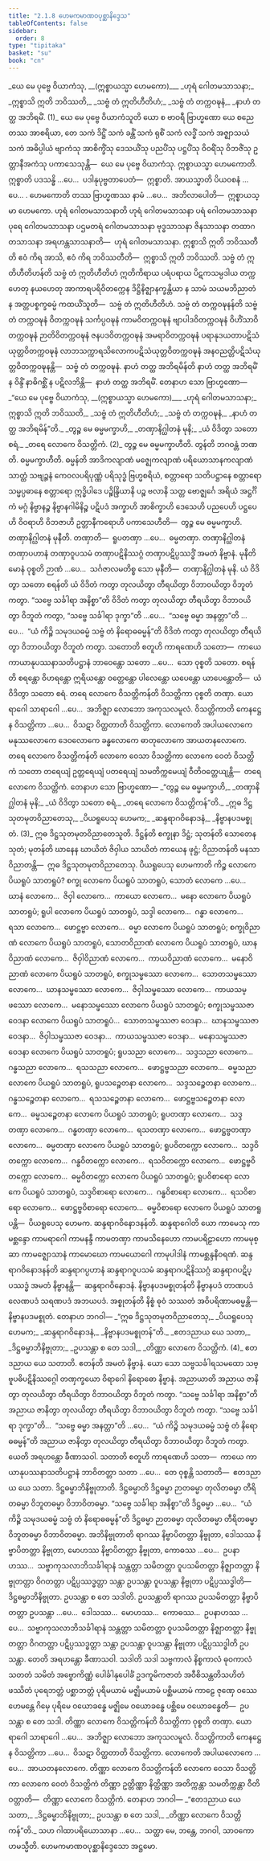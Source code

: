 ```yaml
---
title: "2.1.8 ဟေမကမာဏဝပုစ္ဆာနိဒ္ဒေသ"
tableOfContents: false
sidebar:
  order: 8
type: "tipitaka"
basket: "su"
book: "cn"
---
```



<DynamicBreadcrumb />

<Division number="53" book="cn" e="ch" v="25" p="125">

<Paragraph number="668" type="verses" book="cn">
_<Emphasis>ယေ မေ ပုဗ္ဗေ ဝိယာကံသု, __(ဣစ္စာယသ္မာ ဟေမကော)__</Emphasis>_  
_<Emphasis>ဟုရံ ဂေါတမသာသနာ;</Emphasis>_  
_<Emphasis>ဣစ္စာသိ ဣတိ ဘဝိဿတိ,</Emphasis>_  
_<Emphasis>သဗ္ဗံ တံ ဣတိဟီတိဟံ;</Emphasis>_  
_<Emphasis>သဗ္ဗံ တံ တက္ကဝဍ္ဎနံ,</Emphasis>_  
_<Emphasis>နာဟံ တတ္ထ အဘိရမိံ.</Emphasis> (1)_  

</Paragraph>

<Paragraph number="669" book="cn">
<Emphasis>ယေ မေ ပုဗ္ဗေ ဝိယာကံသူ</Emphasis>တိ ယော စ ဗာဝရီ ဗြာဟ္မဏော ယေ စညေ တဿ အာစရိယာ, တေ သကံ ဒိဋ္ဌိံ သကံ ခန္တိံ သကံ ရုစိံ သကံ လဒ္ဓိံ သကံ အဇ္ဈာသယံ သကံ အဓိပ္ပါယံ ဗျာကံသု အာစိက္ခိံသု ဒေသယိံသု ပညပိံသု ပဋ္ဌပိံသု ဝိဝရိံသု ဝိဘဇိံသု ဥတ္တာနီအကံသု ပကာသေသုန္တိ—  ယေ မေ ပုဗ္ဗေ ဝိယာကံသု. <Emphasis>ဣစ္စာယသ္မာ ဟေမကော</Emphasis>တိ. <Emphasis>ဣစ္စာ</Emphasis>တိ ပဒသန္ဓိ …ပေ…  ပဒါနုပုဗ္ဗတာပေတံ—  ဣစ္စာတိ. <Emphasis>အာယသ္မာ</Emphasis>တိ ပိယဝစနံ …ပေ… . <Emphasis>ဟေမကော</Emphasis>တိ တဿ ဗြာဟ္မဏဿ နာမံ …ပေ…  အဘိလာပေါတိ—  ဣစ္စာယသ္မာ ဟေမကော.
</Paragraph>

<Paragraph number="670" book="cn">
<Emphasis>ဟုရံ ဂေါတမသာသနာ</Emphasis>တိ ဟုရံ ဂေါတမသာသနာ ပရံ ဂေါတမသာသနာ ပုရေ ဂေါတမသာသနာ ပဌမတရံ ဂေါတမသာသနာ ဗုဒ္ဓသာသနာ ဇိနသာသနာ တထာဂတသာသနာ အရဟန္တသာသနာတိ—  ဟုရံ ဂေါတမသာသနာ.
</Paragraph>

<Paragraph number="671" book="cn">
<Emphasis>ဣစ္စာသိ ဣတိ ဘဝိဿတီ</Emphasis>တိ ဧဝံ ကိရ အာသိ, ဧဝံ ကိရ ဘဝိဿတီတိ—  ဣစ္စာသိ ဣတိ ဘဝိဿတိ.
</Paragraph>

<Paragraph number="672" book="cn">
<Emphasis>သဗ္ဗံ တံ ဣတိဟီတိဟန်</Emphasis>တိ သဗ္ဗံ တံ ဣတိဟီတိဟံ ဣတိကိရာယ ပရံပရာယ ပိဋကသမ္ပဒါယ တက္ကဟေတု နယဟေတု အာကာရပရိဝိတက္ကေန ဒိဋ္ဌိနိဇ္ဈာနက္ခန္တိယာ န သာမံ သယမဘိညာတံ န အတ္တပစ္စက္ခဓမ္မံ ကထယိံသူတိ—  သဗ္ဗံ တံ ဣတိဟီတိဟံ.
</Paragraph>

<Paragraph number="673" book="cn">
<Emphasis>သဗ္ဗံ တံ တက္ကဝဍ္ဎနန်</Emphasis>တိ သဗ္ဗံ တံ တက္ကဝဍ္ဎနံ ဝိတက္ကဝဍ္ဎနံ သင်္ကပ္ပဝဍ္ဎနံ ကာမဝိတက္ကဝဍ္ဎနံ ဗျာပါဒဝိတက္ကဝဍ္ဎနံ ဝိဟိံသာဝိတက္ကဝဍ္ဎနံ ဉာတိဝိတက္ကဝဍ္ဎနံ ဇနပဒဝိတက္ကဝဍ္ဎနံ အမရာဝိတက္ကဝဍ္ဎနံ ပရာနုဒယတာပဋိသံယုတ္တဝိတက္ကဝဍ္ဎနံ လာဘသက္ကာရသိလောကပဋိသံယုတ္တဝိတက္ကဝဍ္ဎနံ အနဝညတ္တိပဋိသံယုတ္တဝိတက္ကဝဍ္ဎနန္တိ—  သဗ္ဗံ တံ တက္ကဝဍ္ဎနံ.
</Paragraph>

<Paragraph number="674" book="cn">
<Emphasis>နာဟံ တတ္ထ အဘိရမိန်</Emphasis>တိ နာဟံ တတ္ထ အဘိရမိံ န ဝိန္ဒိံ နာဓိဂစ္ဆိံ န ပဋိလဘိန္တိ—  နာဟံ တတ္ထ အဘိရမိံ. တေနာဟ သော ဗြာဟ္မဏော—
</Paragraph>

<Paragraph number="675" type="verses" book="cn">
_“ယေ မေ ပုဗ္ဗေ ဝိယာကံသု, __(ဣစ္စာယသ္မာ ဟေမကော)___  
_ဟုရံ ဂေါတမသာသနာ;_  
ဣစ္စာသိ ဣတိ ဘဝိဿတိ,_  
_သဗ္ဗံ တံ ဣတိဟီတိဟံ;_  
_သဗ္ဗံ တံ တက္ကဝဍ္ဎနံ,_  
_နာဟံ တတ္ထ အဘိရမိန်”တိ._  

</Paragraph>

</Division>
<Division number="54" book="cn" e="ch" v="25" p="126">

<Paragraph number="676" type="verses" book="cn">
_<Emphasis>တွဉ္စ မေ ဓမ္မမက္ခာဟိ,</Emphasis>_  
_<Emphasis>တဏှာနိဂ္ဃါတနံ မုနိ;</Emphasis>_  
_<Emphasis>ယံ ဝိဒိတွာ သတော စရံ,</Emphasis>_  
_<Emphasis>တရေ လောကေ ဝိသတ္တိကံ.</Emphasis> (2)_  

</Paragraph>

<Paragraph number="677" book="cn">
<Emphasis>တွဉ္စ မေ ဓမ္မမက္ခာဟီ</Emphasis>တိ. <Emphasis>တွန်</Emphasis>တိ ဘဂဝန္တံ ဘဏတိ. <Emphasis>ဓမ္မမက္ခာဟီ</Emphasis>တိ. <Emphasis>ဓမ္မန်</Emphasis>တိ အာဒိကလျာဏံ မဇ္ဈေကလျာဏံ ပရိယောသာနကလျာဏံ သာတ္ထံ သဗျဉ္ဇနံ ကေဝလပရိပုဏ္ဏံ ပရိသုဒ္ဓံ ဗြဟ္မစရိယံ, စတ္တာရော သတိပဋ္ဌာနေ စတ္တာရော သမ္မပ္ပဓာနေ စတ္တာရော ဣဒ္ဓိပါဒေ ပဉ္စိန္ဒြိယာနိ ပဉ္စ ဗလာနိ သတ္တ ဗောဇ္ဈင်္ဂေ အရိယံ အဋ္ဌင်္ဂိကံ မဂ္ဂံ နိဗ္ဗာနဉ္စ နိဗ္ဗာနဂါမိနိဉ္စ ပဋိပဒံ အက္ခာဟိ အာစိက္ခာဟိ ဒေသေဟိ ပညပေဟိ ပဋ္ဌပေဟိ ဝိဝရာဟိ ဝိဘဇာဟိ ဥတ္တာနီကရောဟိ ပကာသေဟီတိ—  တွဉ္စ မေ ဓမ္မမက္ခာဟိ.
</Paragraph>

<Paragraph number="678" book="cn">
<Emphasis>တဏှာနိဂ္ဃါတနံ မုနီ</Emphasis>တိ. <Emphasis>တဏှာ</Emphasis>တိ—  ရူပတဏှာ …ပေ…  ဓမ္မတဏှာ. တဏှာနိဂ္ဃါတနံ တဏှာပဟာနံ တဏှာဝူပသမံ တဏှာပဋိနိဿဂ္ဂံ တဏှာပဋိပ္ပဿဒ္ဓိံ အမတံ နိဗ္ဗာနံ. <Emphasis>မုနီ</Emphasis>တိ မောနံ ဝုစ္စတိ ဉာဏံ …ပေ…  သင်္ဂဇာလမတိစ္စ သော မုနီတိ—  တဏှာနိဂ္ဃါတနံ မုနိ.
</Paragraph>

<Paragraph number="679" book="cn">
<Emphasis>ယံ ဝိဒိတွာ သတော စရန်</Emphasis>တိ ယံ ဝိဒိတံ ကတွာ တုလယိတွာ တီရယိတွာ ဝိဘာဝယိတွာ ဝိဘူတံ ကတွာ. “သဗ္ဗေ သင်္ခါရာ အနိစ္စာ”တိ ဝိဒိတံ ကတွာ တုလယိတွာ တီရယိတွာ ဝိဘာဝယိတွာ ဝိဘူတံ ကတွာ, “သဗ္ဗေ သင်္ခါရာ ဒုက္ခာ”တိ …ပေ…  “သဗ္ဗေ ဓမ္မာ အနတ္တာ”တိ …ပေ…  “ယံ ကိဉ္စိ သမုဒယဓမ္မံ သဗ္ဗံ တံ နိရောဓဓမ္မန်”တိ ဝိဒိတံ ကတွာ တုလယိတွာ တီရယိတွာ ဝိဘာဝယိတွာ ဝိဘူတံ ကတွာ. <Emphasis>သတော</Emphasis>တိ စတူဟိ ကာရဏေဟိ သတော—  ကာယေ ကာယာနုပဿနာသတိပဋ္ဌာနံ ဘာဝေန္တော သတော …ပေ…  သော ဝုစ္စတိ သတော. <Emphasis>စရန်</Emphasis>တိ စရန္တော ဝိဟရန္တော ဣရိယန္တော ဝတ္တေန္တော ပါလေန္တော ယပေန္တော ယာပေန္တောတိ—  ယံ ဝိဒိတွာ သတော စရံ.
</Paragraph>

<Paragraph number="680" book="cn">
<Emphasis>တရေ လောကေ ဝိသတ္တိကန်</Emphasis>တိ ဝိသတ္တိကာ ဝုစ္စတိ တဏှာ. ယော ရာဂေါ သာရာဂေါ …ပေ…  အဘိဇ္ဈာ လောဘော အကုသလမူလံ. <Emphasis>ဝိသတ္တိကာ</Emphasis>တိ ကေနဋ္ဌေန ဝိသတ္တိကာ …ပေ…  ဝိသဋာ ဝိတ္ထတာတိ ဝိသတ္တိကာ. <Emphasis>လောကေ</Emphasis>တိ အပါယလောကေ မနုဿလောကေ ဒေဝလောကေ ခန္ဓလောကေ ဓာတုလောကေ အာယတနလောကေ. <Emphasis>တရေ လောကေ ဝိသတ္တိကန်</Emphasis>တိ လောကေ ဝေသာ ဝိသတ္တိကာ လောကေ ဝေတံ ဝိသတ္တိကံ သတော တရေယျံ ဥတ္တရေယျံ ပတရေယျံ သမတိက္ကမေယျံ ဝီတိဝတ္တေယျန္တိ—  တရေ လောကေ ဝိသတ္တိကံ. တေနာဟ သော ဗြာဟ္မဏော—
</Paragraph>

<Paragraph number="681" type="verses" book="cn">
_“တွဉ္စ မေ ဓမ္မမက္ခာဟိ,_  
_တဏှာနိဂ္ဃါတနံ မုနိ;_  
_ယံ ဝိဒိတွာ သတော စရံ,_  
_တရေ လောကေ ဝိသတ္တိကန်”တိ._  

</Paragraph>

</Division>
<Division number="55" book="cn" e="ch" v="25" p="127">

<Paragraph number="682" type="verses" book="cn">
_<Emphasis>ဣဓ ဒိဋ္ဌသုတမုတဝိညာတေသု,</Emphasis>_  
_<Emphasis>ပိယရူပေသု ဟေမက;</Emphasis>_  
_<Emphasis>ဆန္ဒရာဂဝိနောဒနံ,</Emphasis>_  
_<Emphasis>နိဗ္ဗာနပဒမစ္စုတံ.</Emphasis> (3)_  

</Paragraph>

<Paragraph number="683" book="cn">
<Emphasis>ဣဓ ဒိဋ္ဌသုတမုတဝိညာတေသူ</Emphasis>တိ. <Emphasis>ဒိဋ္ဌန်</Emphasis>တိ စက္ခုနာ ဒိဋ္ဌံ; <Emphasis>သုတန်</Emphasis>တိ သောတေန သုတံ; <Emphasis>မုတန်</Emphasis>တိ ဃာနေန ဃာယိတံ ဇိဝှါယ သာယိတံ ကာယေန ဖုဋ္ဌံ; <Emphasis>ဝိညာတန်</Emphasis>တိ မနသာ ဝိညာတန္တိ—  ဣဓ ဒိဋ္ဌသုတမုတဝိညာတေသု.
</Paragraph>

<Paragraph number="684" book="cn">
<Emphasis>ပိယရူပေသု ဟေမကာ</Emphasis>တိ ကိဉ္စ လောကေ ပိယရူပံ သာတရူပံ? စက္ခု လောကေ ပိယရူပံ သာတရူပံ, သောတံ လောကေ …ပေ…  ဃာနံ လောကေ…  ဇိဝှါ လောကေ…  ကာယော လောကေ…  မနော လောကေ ပိယရူပံ သာတရူပံ; ရူပါ လောကေ ပိယရူပံ သာတရူပံ, သဒ္ဒါ လောကေ…  ဂန္ဓာ လောကေ…  ရသာ လောကေ…  ဖောဋ္ဌဗ္ဗာ လောကေ…  ဓမ္မာ လောကေ ပိယရူပံ သာတရူပံ; စက္ခုဝိညာဏံ လောကေ ပိယရူပံ သာတရူပံ, သောတဝိညာဏံ လောကေ ပိယရူပံ သာတရူပံ, ဃာနဝိညာဏံ လောကေ…  ဇိဝှါဝိညာဏံ လောကေ…  ကာယဝိညာဏံ လောကေ…  မနောဝိညာဏံ လောကေ ပိယရူပံ သာတရူပံ, စက္ခုသမ္ဖဿော လောကေ…  သောတသမ္ဖဿော လောကေ…  ဃာနသမ္ဖဿော လောကေ…  ဇိဝှါသမ္ဖဿော လောကေ…  ကာယသမ္ဖဿော လောကေ…  မနောသမ္ဖဿော လောကေ ပိယရူပံ သာတရူပံ; စက္ခုသမ္ဖဿဇာ ဝေဒနာ လောကေ ပိယရူပံ သာတရူပံ…  သောတသမ္ဖဿဇာ ဝေဒနာ…  ဃာနသမ္ဖဿဇာ ဝေဒနာ…  ဇိဝှါသမ္ဖဿဇာ ဝေဒနာ…  ကာယသမ္ဖဿဇာ ဝေဒနာ…  မနောသမ္ဖဿဇာ ဝေဒနာ လောကေ ပိယရူပံ သာတရူပံ; ရူပသညာ လောကေ…  သဒ္ဒသညာ လောကေ…  ဂန္ဓသညာ လောကေ…  ရသသညာ လောကေ…  ဖောဋ္ဌဗ္ဗသညာ လောကေ…  ဓမ္မသညာ လောကေ ပိယရူပံ သာတရူပံ, ရူပသဉ္စေတနာ လောကေ…  သဒ္ဒသဉ္စေတနာ လောကေ…  ဂန္ဓသဉ္စေတနာ လောကေ…  ရသသဉ္စေတနာ လောကေ…  ဖောဋ္ဌဗ္ဗသဉ္စေတနာ လောကေ…  ဓမ္မသဉ္စေတနာ လောကေ ပိယရူပံ သာတရူပံ; ရူပတဏှာ လောကေ…  သဒ္ဒတဏှာ လောကေ…  ဂန္ဓတဏှာ လောကေ…  ရသတဏှာ လောကေ…  ဖောဋ္ဌဗ္ဗတဏှာ လောကေ…  ဓမ္မတဏှာ လောကေ ပိယရူပံ သာတရူပံ; ရူပဝိတက္ကော လောကေ…  သဒ္ဒဝိတက္ကော လောကေ…  ဂန္ဓဝိတက္ကော လောကေ…  ရသဝိတက္ကော လောကေ…  ဖောဋ္ဌဗ္ဗဝိတက္ကော လောကေ…  ဓမ္မဝိတက္ကော လောကေ ပိယရူပံ သာတရူပံ; ရူပဝိစာရော လောကေ ပိယရူပံ သာတရူပံ, သဒ္ဒဝိစာရော လောကေ…  ဂန္ဓဝိစာရော လောကေ…  ရသဝိစာရော လောကေ…  ဖောဋ္ဌဗ္ဗဝိစာရော လောကေ…  ဓမ္မဝိစာရော လောကေ ပိယရူပံ သာတရူပန္တိ—  ပိယရူပေသု ဟေမက.
</Paragraph>

<Paragraph number="685" book="cn">
<Emphasis>ဆန္ဒရာဂဝိနောဒနန်</Emphasis>တိ. <Emphasis>ဆန္ဒရာဂေါ</Emphasis>တိ ယော ကာမေသု ကာမစ္ဆန္ဒော ကာမရာဂေါ ကာမနန္ဒီ ကာမတဏှာ ကာမသိနေဟော ကာမပရိဠာဟော ကာမမုစ္ဆာ ကာမဇ္ဈောသာနံ ကာမောဃော ကာမယောဂေါ ကာမုပါဒါနံ ကာမစ္ဆန္ဒနီဝရဏံ. <Emphasis>ဆန္ဒရာဂဝိနောဒနန်</Emphasis>တိ ဆန္ဒရာဂပ္ပဟာနံ ဆန္ဒရာဂဝူပသမံ ဆန္ဒရာဂပဋိနိဿဂ္ဂံ ဆန္ဒရာဂပဋိပ္ပဿဒ္ဓံ အမတံ နိဗ္ဗာနန္တိ—  ဆန္ဒရာဂဝိနောဒနံ.
</Paragraph>

<Paragraph number="686" book="cn">
<Emphasis>နိဗ္ဗာနပဒမစ္စုတန်</Emphasis>တိ နိဗ္ဗာနပဒံ တာဏပဒံ လေဏပဒံ သရဏပဒံ အဘယပဒံ. <Emphasis>အစ္စုတန်</Emphasis>တိ နိစ္စံ ဓုဝံ သဿတံ အဝိပရိဏာမဓမ္မန္တိ—  နိဗ္ဗာနပဒမစ္စုတံ. တေနာဟ ဘဂဝါ—
</Paragraph>

<Paragraph number="687" type="verses" book="cn">
_“ဣဓ ဒိဋ္ဌသုတမုတဝိညာတေသု,_  
_ပိယရူပေသု ဟေမက;_  
_ဆန္ဒရာဂဝိနောဒနံ,_  
_နိဗ္ဗာနပဒမစ္စုတန်”တိ._  

</Paragraph>

</Division>
<Division number="56" book="cn" e="ch" v="25" p="128">

<Paragraph number="688" type="verses" book="cn">
_<Emphasis>ဧတဒညာယ ယေ သတာ,</Emphasis>_  
_<Emphasis>ဒိဋ္ဌဓမ္မာဘိနိဗ္ဗုတာ;</Emphasis>_  
_<Emphasis>ဥပသန္တာ စ တေ သဒါ,</Emphasis>_  
_<Emphasis>တိဏ္ဏာ လောကေ ဝိသတ္တိကံ.</Emphasis> (4)_  

</Paragraph>

<Paragraph number="689" book="cn">
<Emphasis>ဧတဒညာယ ယေ သတာ</Emphasis>တိ. <Emphasis>ဧတန်</Emphasis>တိ အမတံ နိဗ္ဗာနံ. ယော သော သဗ္ဗသင်္ခါရသမထော သဗ္ဗူပဓိပဋိနိဿဂ္ဂေါ တဏှက္ခယော ဝိရာဂေါ နိရောဓော နိဗ္ဗာနံ. <Emphasis>အညာယာ</Emphasis>တိ အညာယ ဇာနိတွာ တုလယိတွာ တီရယိတွာ ဝိဘာဝယိတွာ ဝိဘူတံ ကတွာ. “သဗ္ဗေ သင်္ခါရာ အနိစ္စာ”တိ အညာယ ဇာနိတွာ တုလယိတွာ တီရယိတွာ ဝိဘာဝယိတွာ ဝိဘူတံ ကတွာ. “သဗ္ဗေ သင်္ခါရာ ဒုက္ခာ”တိ…  “သဗ္ဗေ ဓမ္မာ အနတ္တာ”တိ …ပေ…  “ယံ ကိဉ္စိ သမုဒယဓမ္မံ သဗ္ဗံ တံ နိရောဓဓမ္မန်”တိ အညာယ ဇာနိတွာ တုလယိတွာ တီရယိတွာ ဝိဘာဝယိတွာ ဝိဘူတံ ကတွာ. <Emphasis>ယေ</Emphasis>တိ အရဟန္တော ခီဏာသဝါ. <Emphasis>သတာ</Emphasis>တိ စတူဟိ ကာရဏေဟိ သတာ—  ကာယေ ကာယာနုပဿနာသတိပဋ္ဌာနံ ဘာဝိတတ္တာ သတာ …ပေ…  တေ ဝုစ္စန္တိ သတာတိ—  ဧတဒညာယ ယေ သတာ.
</Paragraph>

<Paragraph number="690" book="cn">
<Emphasis>ဒိဋ္ဌဓမ္မာဘိနိဗ္ဗုတာ</Emphasis>တိ. <Emphasis>ဒိဋ္ဌဓမ္မာ</Emphasis>တိ ဒိဋ္ဌဓမ္မာ ဉာတဓမ္မာ တုလိတဓမ္မာ တီရိတဓမ္မာ ဝိဘူတဓမ္မာ ဝိဘာဝိတဓမ္မာ. “သဗ္ဗေ သင်္ခါရာ အနိစ္စာ”တိ ဒိဋ္ဌဓမ္မာ …ပေ…  “ယံ ကိဉ္စိ သမုဒယဓမ္မံ သဗ္ဗံ တံ နိရောဓဓမ္မန်”တိ ဒိဋ္ဌဓမ္မာ ဉာတဓမ္မာ တုလိတဓမ္မာ တီရိတဓမ္မာ ဝိဘူတဓမ္မာ ဝိဘာဝိတဓမ္မာ. <Emphasis>အဘိနိဗ္ဗုတာ</Emphasis>တိ ရာဂဿ နိဗ္ဗာပိတတ္တာ နိဗ္ဗုတာ, ဒေါသဿ နိဗ္ဗာပိတတ္တာ နိဗ္ဗုတာ, မောဟဿ နိဗ္ဗာပိတတ္တာ နိဗ္ဗုတာ, ကောဓဿ …ပေ…  ဥပနာဟဿ…  သဗ္ဗာကုသလာဘိသင်္ခါရာနံ သန္တတ္တာ သမိတတ္တာ ဝူပသမိတတ္တာ နိဇ္ဈာတတ္တာ နိဗ္ဗုတတ္တာ ဝိဂတတ္တာ ပဋိပ္ပဿဒ္ဓတ္တာ သန္တာ ဥပသန္တာ ဝူပသန္တာ နိဗ္ဗုတာ ပဋိပ္ပဿဒ္ဓါတိ—  ဒိဋ္ဌဓမ္မာဘိနိဗ္ဗုတာ.
</Paragraph>

<Paragraph number="691" book="cn">
<Emphasis>ဥပသန္တာ စ တေ သဒါ</Emphasis>တိ. <Emphasis>ဥပသန္တာ</Emphasis>တိ ရာဂဿ ဥပသမိတတ္တာ နိဗ္ဗာပိတတ္တာ ဥပသန္တာ …ပေ…  ဒေါသဿ…  မောဟဿ…  ကောဓဿ…  ဥပနာဟဿ …ပေ…  သဗ္ဗာကုသလာဘိသင်္ခါရာနံ သန္တတ္တာ သမိတတ္တာ ဝူပသမိတတ္တာ နိဇ္ဈာတတ္တာ နိဗ္ဗုတတ္တာ ဝိဂတတ္တာ ပဋိပ္ပဿဒ္ဓတ္တာ သန္တာ ဥပသန္တာ ဝူပသန္တာ နိဗ္ဗုတာ ပဋိပ္ပဿဒ္ဓါတိ ဥပသန္တာ. <Emphasis>တေ</Emphasis>တိ အရဟန္တော ခီဏာသဝါ. <Emphasis>သဒါ</Emphasis>တိ သဒါ သဗ္ဗကာလံ နိစ္စကာလံ ဓုဝကာလံ သတတံ သမိတံ အဗ္ဗောကိဏ္ဏံ ပေါင်္ခါနုပေါင်္ခံ ဥဒကူမိကဇာတံ အဝီစိသန္တတိသဟိတံ ဖဿိတံ ပုရေဘတ္တံ ပစ္ဆာဘတ္တံ ပုရိမယာမံ မဇ္ဈိမယာမံ ပစ္ဆိမယာမံ ကာဠေ ဇုဏှေ ဝဿေ ဟေမန္တေ ဂိမှေ ပုရိမေ ဝယောခန္ဓေ မဇ္ဈိမေ ဝယောခန္ဓေ ပစ္ဆိမေ ဝယောခန္ဓေတိ—  ဥပသန္တာ စ တေ သဒါ.
</Paragraph>

<Paragraph number="692" book="cn">
<Emphasis>တိဏ္ဏာ လောကေ ဝိသတ္တိကန်</Emphasis>တိ ဝိသတ္တိကာ ဝုစ္စတိ တဏှာ. ယော ရာဂေါ သာရာဂေါ …ပေ…  အဘိဇ္ဈာ လောဘော အကုသလမူလံ. <Emphasis>ဝိသတ္တိကာ</Emphasis>တိ ကေနဋ္ဌေန ဝိသတ္တိကာ …ပေ…  ဝိသဋာ ဝိတ္ထတာတိ ဝိသတ္တိကာ. <Emphasis>လောကေ</Emphasis>တိ အပါယလောကေ …ပေ…  အာယတနလောကေ. <Emphasis>တိဏ္ဏာ လောကေ ဝိသတ္တိကန်</Emphasis>တိ လောကေ ဝေသာ ဝိသတ္တိကာ လောကေ ဝေတံ ဝိသတ္တိကံ တိဏ္ဏာ ဥတ္တိဏ္ဏာ နိတ္ထိဏ္ဏာ အတိက္ကန္တာ သမတိက္ကန္တာ ဝီတိဝတ္တာတိ—  တိဏ္ဏာ လောကေ ဝိသတ္တိကံ. တေနာဟ ဘဂဝါ—
</Paragraph>

<Paragraph number="693" type="verses" book="cn">
_“ဧတဒညာယ ယေ သတာ,_  
_ဒိဋ္ဌဓမ္မာဘိနိဗ္ဗုတာ;_  
ဥပသန္တာ စ တေ သဒါ,_  
_တိဏ္ဏာ လောကေ ဝိသတ္တိကန်”တိ._  

</Paragraph>

<Paragraph number="694" book="cn">
သဟ ဂါထာပရိယောသာနာ …ပေ…  သတ္ထာ မေ, ဘန္တေ, ဘဂဝါ, သာဝကောဟမသ္မီတိ.

</Paragraph>
</Division>

<Paragraph number="695" type="center" book="cn">
ဟေမကမာဏဝပုစ္ဆာနိဒ္ဒေသော အဋ္ဌမော.
</Paragraph>